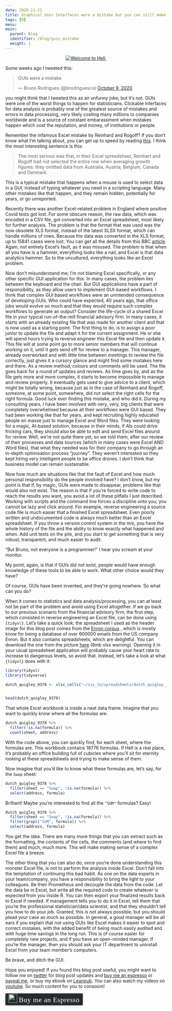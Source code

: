 ```yaml
---
date: 2020-11-21
title: Graphical User Interfaces were a mistake but you can still make things right
tags: [R]
menu:
main:
  parent: Blog
  identifier: /blog/guis_mistake
  weight: 1
---
```



<div style="text-align:center;">
<a href="https://youtu.be/cHw4GER-MiE?t=2">
  <img src="/img/just_kill_me.png" title = "Welcome to Hell."></a>
</div>

Some weeks ago I tweeted this:

<blockquote class="twitter-tweet"><p lang="en" dir="ltr">GUIs were a mistake</p>&mdash; Bruno Rodrigues (@brodriguesco) <a href="https://twitter.com/brodriguesco/status/1314505586172624898?ref_src=twsrc%5Etfw">October 9, 2020</a></blockquote> <script async src="https://platform.twitter.com/widgets.js" charset="utf-8"></script>

you might think that I tweeted this as an unfunny joke, but it's not. GUIs were one of the worst
things to happen for statisticians. Clickable interfaces for data analysis is probably one of the
greatest source of mistakes and errors in data processing, very likely costing many millions to
companies worldwide and is a source of constant embarassment when mistakes happen which cost the
reputation, and money, of institutions or people.

Remember the infamous Excel mistake by Reinhard and Rogoff? If you don't know what I'm 
talking about, you can get up to speed by reading [this](https://theconversation.com/the-reinhart-rogoff-error-or-how-not-to-excel-at-economics-13646).
I think the most interesting sentence is this:

> The most serious was that, in their Excel spreadsheet, Reinhart and Rogoff had not selected the entire row when averaging growth figures: they omitted data from Australia, Austria, Belgium, Canada and Denmark.

This is a typical mistake that happens when a mouse is used to select data in a GUI, instead of
typing whatever you need in a scripting language. Many other mistakes like that happen, and they
remain hidden, potentially for years, or go unreported. 

Recently there was another Excel-related problem in England where positive Covid tests got lost. For some
obscure reason, the raw data, which was encoded in a CSV file, got converted into an Excel
spreadsheet, most likely for further analysis. The problem is that the format that was used was the
now obsolete XLS format, instead of the latest XLSX format, which can handle millions of rows.
Because the data was converted in the XLS format, up to 15841 cases were lost. You can get all the
details from this BBC [article](https://www.bbc.com/news/technology-54423988). Again, not entirely
Excel's fault, as it was misused. The problem is that when all you have is a hammer, everything
looks like a nail, and Excel is that data analytics hammer. So to the uncultured, everything
looks like an Excel problem.

Now don't misunderstand me; I'm not blaming Excel specifically, or any other specific GUI
application for this. In many cases, the problem lies between the keyboard and the chair. But GUI
applications have a part of responsibility, as they allow users to implement GUI-based workflows. I
think that complex GUI based workflows were an unintended consequence of developing GUIs. Who could
have expected, 40 years ago, that office jobs would evolve so much and that they would require such
complex workflows to generate an output? Consider the life-cycle of a shared Excel file in your
typical run-of-the-mill financial advisory firm. In many cases, it starts with an already existing
file that was made for another client and that is now used as a starting point. The first thing to
do, is to assign a poor junior to update the file and adapt it for the current assignment. He or
she will spend hours trying to reverse engineer this Excel file and then update it. This file
will at some point go to more senior members that will continue working on it, until it gets send
off for review to a manager. This manager, already overworked and with little time between meetings
to review the file correctly, just gives it a cursory glance and might find some mistakes here and
there. As a review method, colours and comments will be used.
The file goes back for a round of updates and reviews. As time goes by, and as the file gets
more and more complex, it starts to become impossible to manage and review properly. It eventually
gets used to give advice to a client, which might be totally wrong, because just as in the case of Reinhard and
Rogoff, someone, at some point, somewhere, did not select the right cells for the right formula.
Good luck ever finding this mistake, and who did it. During my consulting years, I have been
involved with very, very, big clients that were completely overwhelmed because all their 
workflows were GUI based. They had been working like that for years, and kept recruiting highly
educated people en masse just to manage Excel and Word files. They were looking for a magic,
AI-based solution, because in their minds, if AIs could drive fricking cars, they should
also be able to edit and send Excel files around for review. Well, we're not quite there yet,
so we told them, after our review of their processes and data sources (which in many
cases were Excel AND Word files), that what they needed was for their 
company to go through an in-depth optimisation process "journey". They weren't interested
so they kept hiring very intelligent people to be office drones. I don't think
that business model can remain sustainable.

Now how much are situations like that the fault of Excel and how much personal responsibility do the 
people involved have? I don't know, but my point is that if, by magic, GUIs were
made to disappear, problems like that would also not exist. The reason is that if
you're forced to write code to reach the results you want, you avoid a lot of these pitfalls
I just described. Working with scripts and the command line forces a discipline unto
you; you cannot be lazy and click around.
For example, reverse engineering a source code file is much easier that a finished
Excel spreadsheet. Even poorly written and undocumented code is always much better
than an Excel spreadsheet. If you throw a version control system in the mix, you have 
the whole history of the file and the ability to know exactly what happened and when.
Add unit tests on the pile, and you start to get something that is very robust,
transparent, and much easier to audit.

"But Bruno, not everyone is a programmer!" I hear you scream at your monitor.

My point, again, is that if GUIs did not exist, people would have enough knowledge of these
tools to be able to work. What other choice would they have?

Of course, GUIs have been invented, and they're going nowhere. So what can you do?

When it comes to statistics and data analysis/processing, you can at least not be part of the
problem and avoid using Excel altogether. If we go back to our previous scenario from the financial
advisory firm, the first step, which consisted in reverse engineering an Excel file, can be done
using `{tidyxl}`. Let's take a quick look; the spreadsheet I used as the header image for this blog
post comes from the [Enron corpus](https://en.wikipedia.org/wiki/Enron_Corpus) , which is mostly
know for being a database of over 600000 emails from the US company Enron. But it also contains
spreadsheets, which are delightful. You can download the one from the picture
[here](https://github.com/rbind/b-rodrigues.github.com/raw/master/dutch_quigley__9378__modeldutch.xlsx)
(8mb xlsx warning). Opening it in your usual spreadsheet application will probably cause your heart
rate to increase to dangerous levels, so avoid that. Instead, let's take a look at what `{tidyxl}`
does with it:

```r
library(tidyxl)
library(tidyverse)

dutch_quigley_9378 <- xlsx_cells("~/six_to/spreadsheets/dutch_quigley__9378__modeldutch.xlsx")


head(dutch_quigley_9378)
```

That whole Excel workbook is inside a neat data frame. Imagine that you want
to quickly know where all the formulas are:

```r
dutch_quigley_9378 %>%
  filter(!is.na(formula)) %>%
  count(sheet, address)
```

With the code above, you can quickly find, for each sheet, where the formulas
are. This workbook contains 18776 formulas. If Hell is a real place, it's probably
an office building full of cubicles where you'll sit for eternity looking
at these spreadsheets and trying to make sense of them. 

Now imagine that you'd like to know what these formulas are, let's say, for the
`Swap` sheet:

```r
dutch_quigley_9378 %>%
  filter(sheet == "Swap", !is.na(formula)) %>%
  select(address, formula)
```

Brilliant! Maybe you're interested to find all the `"SUM"` formulas? Easy!

```r
dutch_quigley_9378 %>%
  filter(sheet == "Swap", !is.na(formula)) %>%
  filter(grepl("SUM", formula)) %>%
  select(address, formula)
```

You get the idea. There are many more things that you can extract such as
the formatting, the contents of the cells, the comments (and where to find them)
and much, much more. This will make making sense of a complex Excel file a breeze.

The other thing that you can also do, once you're done understanding this
monster Excel file, is not to perform the analysis inside Excel. Don't fall into the temptation of
continuing this bad habit. As one on the data experts in your team/company, you have a
responsibility to bring the light to your colleagues. Be their Prometheus and decouple the data
from the code. Let the data be in Excel, but write all the required code to create whatever is
expected from you inside R. You can then export your finalized results back to Excel if needed. If
management tells you to do it in Excel, tell them that you're the professional statistician/data
scientist, and that they shouldn't tell you how to do your job. Granted, this is not always
possible, but you should plead your case as much as possible. In general, a good manager will be
all ears if you explain that not using GUIs like Excel makes it easier to spot and correct
mistakes, with the added benefit of being much easily audited and with huge time savings in the
long run. This is of course easier for completely new projects, and if you have an open-minded
manager. If you're the manager, then you should ask your IT department to uninstall Excel 
from your team member's computers.

Be brave, and ditch the GUI. 

Hope you enjoyed! If you found this blog post useful, you might want to follow 
me on [twitter](https://www.twitter.com/brodriguesco) for blog post updates and 
[buy me an espresso](https://www.buymeacoffee.com/brodriguesco) or [paypal.me](https://www.paypal.me/brodriguesco), or buy my ebook on [Leanpub](https://leanpub.com/modern_tidyverse).
You can also watch my videos on [youtube](https://www.youtube.com/c/BrunoRodrigues1988/).
So much content for you to consoom!

<style>.bmc-button img{width: 27px !important;margin-bottom: 1px !important;box-shadow: none !important;border: none !important;vertical-align: middle !important;}.bmc-button{line-height: 36px !important;height:37px !important;text-decoration: none !important;display:inline-flex !important;color:#ffffff !important;background-color:#272b30 !important;border-radius: 3px !important;border: 1px solid transparent !important;padding: 1px 9px !important;font-size: 22px !important;letter-spacing:0.6px !important;box-shadow: 0px 1px 2px rgba(190, 190, 190, 0.5) !important;-webkit-box-shadow: 0px 1px 2px 2px rgba(190, 190, 190, 0.5) !important;margin: 0 auto !important;font-family:'Cookie', cursive !important;-webkit-box-sizing: border-box !important;box-sizing: border-box !important;-o-transition: 0.3s all linear !important;-webkit-transition: 0.3s all linear !important;-moz-transition: 0.3s all linear !important;-ms-transition: 0.3s all linear !important;transition: 0.3s all linear !important;}.bmc-button:hover, .bmc-button:active, .bmc-button:focus {-webkit-box-shadow: 0px 1px 2px 2px rgba(190, 190, 190, 0.5) !important;text-decoration: none !important;box-shadow: 0px 1px 2px 2px rgba(190, 190, 190, 0.5) !important;opacity: 0.85 !important;color:#82518c !important;}</style><link href="https://fonts.googleapis.com/css?family=Cookie" rel="stylesheet"><a class="bmc-button" target="_blank" href="https://www.buymeacoffee.com/brodriguesco"><img src="https://www.buymeacoffee.com/assets/img/BMC-btn-logo.svg" alt="Buy me an Espresso"><span style="margin-left:5px">Buy me an Espresso</span></a>
